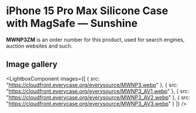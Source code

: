 
# iPhone 15 Pro Max Silicone Case with MagSafe — Sunshine

<Callout type='info' emoji='👉🏻'>**MWNP3ZM** is an order number for this product, used for search engines, auction websites and such.</Callout>

## Image gallery

<LightboxComponent
    images={[
      {
        src: "https://cloudfront.everycase.org/everysource/MWNP3.webp"
      },
      {
        src: "https://cloudfront.everycase.org/everysource/MWNP3_AV1.webp"
      },
      {
        src: "https://cloudfront.everycase.org/everysource/MWNP3_AV2.webp"
      },
      {
        src: "https://cloudfront.everycase.org/everysource/MWNP3_AV3.webp"
      }
    ]}
  />
